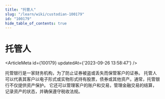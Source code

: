 ```yaml
---
title: "托管人"
slug: "/learn/wiki/custodian-100179"
id: "100179"
hide_table_of_contents: true
---
```



# 托管人

<ArticleMeta id={100179} updatedAt={'2023-09-26 13:58:47'} />
<div className='border-solid border-b border-t-0 my-4 border-[var(--ifm-color-gray-300)]' />

托管银行是一家财务机构，为了防止证券被盗或丢失而保管客户的证券。 托管人可以代表其客户以电子形式或实物形式持有股票，债券或其他资产。通常，托管银行不仅提供资产保护。 它还可以管理客户的账户和交易，管理金融交易的结算，记录资产的状态，并确保遵守税收法规。
